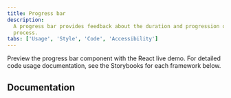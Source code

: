 ```yaml
---
title: Progress bar
description:
  A progress bar provides feedback about the duration and progression of a
  process.
tabs: ['Usage', 'Style', 'Code', 'Accessibility']
---
```


<PageDescription>

Preview the progress bar component with the React live demo. For detailed code
usage documentation, see the Storybooks for each framework below.

</PageDescription>

## Documentation

<Row className="resource-card-group">
<Column colLg={4} colMd={4} noGutterSm>
  <ResourceCard
    subTitle="React"
    href="https://react.carbondesignsystem.com/?path=/story/components-progressbar--example"
    >

  </ResourceCard>
</Column>
</Row>
